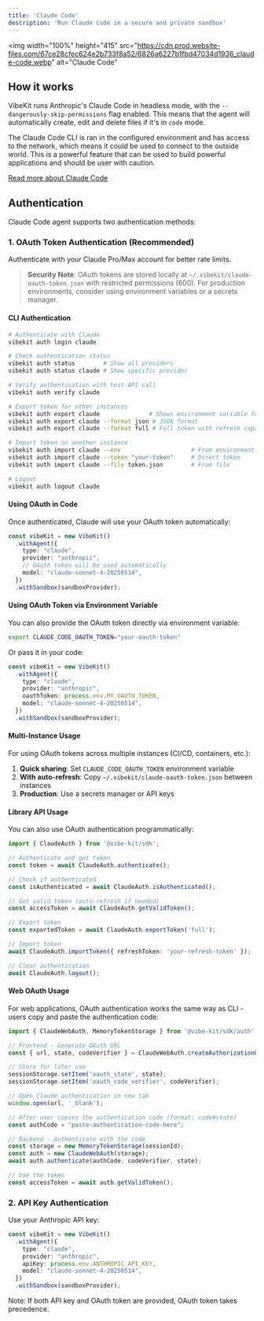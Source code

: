 ```yaml
---
title: 'Claude Code'
description: 'Run Claude Code in a secure and private sandbox'
---
```


<img
  width="100%"
  height="415"
  src="https://cdn.prod.website-files.com/67ce28cfec624e2b733f8a52/6826a6227b1fbd47034d1936_claude-code.webp"
  alt="Claude Code"
></img>



## How it works

VibeKit runs Anthropic's Claude Code in headless mode, with the `--dangerously-skip-permissions` flag enabled. This means that the agent will automatically create, edit and delete files if it's in `code` mode.

The Claude Code CLI is ran in the configured environment and has access to the network, which means it could be used to connect to the outside world. This is a powerful feature that can be used to build powerful applications and should be user with caution.

[Read more about Claude Code](https://docs.anthropic.com/en/docs/claude-code/overview)

## Authentication

Claude Code agent supports two authentication methods:

### 1. OAuth Token Authentication (Recommended)

Authenticate with your Claude Pro/Max account for better rate limits.

> **Security Note**: OAuth tokens are stored locally at `~/.vibekit/claude-oauth-token.json` with restricted permissions (600). For production environments, consider using environment variables or a secrets manager.

#### CLI Authentication

```bash
# Authenticate with Claude
vibekit auth login claude

# Check authentication status
vibekit auth status        # Show all providers
vibekit auth status claude # Show specific provider

# Verify authentication with test API call
vibekit auth verify claude

# Export token for other instances
vibekit auth export claude              # Shows environment variable format
vibekit auth export claude --format json # JSON format
vibekit auth export claude --format full # Full token with refresh capability

# Import token on another instance
vibekit auth import claude --env                    # From environment variable
vibekit auth import claude --token "your-token"     # Direct token
vibekit auth import claude --file token.json        # From file

# Logout
vibekit auth logout claude
```

#### Using OAuth in Code

Once authenticated, Claude will use your OAuth token automatically:

```typescript
const vibeKit = new VibeKit()
  .withAgent({
    type: "claude",
    provider: "anthropic",
    // OAuth token will be used automatically
    model: "claude-sonnet-4-20250514",
  })
  .withSandbox(sandboxProvider);
```

#### Using OAuth Token via Environment Variable

You can also provide the OAuth token directly via environment variable:

```bash
export CLAUDE_CODE_OAUTH_TOKEN="your-oauth-token"
```

Or pass it in your code:

```typescript
const vibeKit = new VibeKit()
  .withAgent({
    type: "claude",
    provider: "anthropic",
    oauthToken: process.env.MY_OAUTH_TOKEN,
    model: "claude-sonnet-4-20250514",
  })
  .withSandbox(sandboxProvider);
```

#### Multi-Instance Usage

For using OAuth tokens across multiple instances (CI/CD, containers, etc.):

1. **Quick sharing**: Set `CLAUDE_CODE_OAUTH_TOKEN` environment variable
2. **With auto-refresh**: Copy `~/.vibekit/claude-oauth-token.json` between instances
3. **Production**: Use a secrets manager or API keys

#### Library API Usage

You can also use OAuth authentication programmatically:

```typescript
import { ClaudeAuth } from '@vibe-kit/sdk';

// Authenticate and get token
const token = await ClaudeAuth.authenticate();

// Check if authenticated
const isAuthenticated = await ClaudeAuth.isAuthenticated();

// Get valid token (auto-refresh if needed)
const accessToken = await ClaudeAuth.getValidToken();

// Export token
const exportedToken = await ClaudeAuth.exportToken('full');

// Import token
await ClaudeAuth.importToken({ refreshToken: 'your-refresh-token' });

// Clear authentication
await ClaudeAuth.logout();
```

#### Web OAuth Usage

For web applications, OAuth authentication works the same way as CLI - users copy and paste the authentication code:

```typescript
import { ClaudeWebAuth, MemoryTokenStorage } from '@vibe-kit/sdk/auth';

// Frontend - Generate OAuth URL
const { url, state, codeVerifier } = ClaudeWebAuth.createAuthorizationUrl();

// Store for later use
sessionStorage.setItem('oauth_state', state);
sessionStorage.setItem('oauth_code_verifier', codeVerifier);

// Open Claude authentication in new tab
window.open(url, '_blank');

// After user copies the authentication code (format: code#state)
const authCode = "paste-authentication-code-here";

// Backend - Authenticate with the code
const storage = new MemoryTokenStorage(sessionId);
const auth = new ClaudeWebAuth(storage);
await auth.authenticate(authCode, codeVerifier, state);

// Use the token
const accessToken = await auth.getValidToken();
```

### 2. API Key Authentication

Use your Anthropic API key:

```typescript
const vibeKit = new VibeKit()
  .withAgent({
    type: "claude",
    provider: "anthropic",
    apiKey: process.env.ANTHROPIC_API_KEY,
    model: "claude-sonnet-4-20250514",
  })
  .withSandbox(sandboxProvider);
```

Note: If both API key and OAuth token are provided, OAuth token takes precedence.